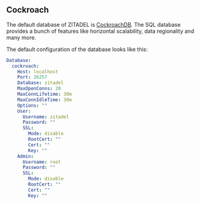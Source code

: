 ## Cockroach

The default database of ZITADEL is [CockroachDB](https://www.cockroachlabs.com).
The SQL database provides a bunch of features like horizontal scalability, data
regionality and many more.

The default configuration of the database looks like this:

```yaml
Database:
  cockroach:
    Host: localhost
    Port: 26257
    Database: zitadel
    MaxOpenConns: 20
    MaxConnLifetime: 30m
    MaxConnIdleTime: 30m
    Options: ""
    User:
      Username: zitadel
      Password: ""
      SSL:
        Mode: disable
        RootCert: ""
        Cert: ""
        Key: ""
    Admin:
      Username: root
      Password: ""
      SSL:
        Mode: disable
        RootCert: ""
        Cert: ""
        Key: ""
```
